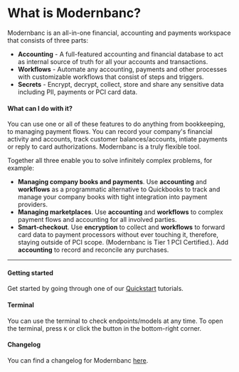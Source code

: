 
# What is Modernbanc?

Modernbanc is an all-in-one financial, accounting and payments workspace that consists of three parts:

- **Accounting** - A full-featured accounting and financial database to act as internal source of truth for all your accounts and transactions.
- **Workflows** - Automate any accounting, payments and other processes with customizable workflows that consist of steps and triggers.
- **Secrets** - Encrypt, decrypt, collect, store and share any sensitive data including PII, payments or PCI card data.

#### What can I do with it?

You can use one or all of these features to do anything from bookkeeping, to managing payment flows. You can record your company's financial activity and accounts, track customer balances/accounts, intiate payments or reply to card authorizations. Modernbanc is a truly flexible tool.

Together all three enable you to solve infinitely complex problems, for example:

- **Managing company books and payments**. Use **accounting** and **workflows** as a programmatic alternative to Quickbooks to track and manage your company books with tight integration into payment providers.
- **Managing marketplaces**. Use **accounting** and **workflows** to complex payment flows and accounting for all involved parties.
- **Smart-checkout**. Use **encryption** to collect and **workflows** to forward card data to payment processors without ever touching it, therefore, staying outside of PCI scope. (Modernbanc is Tier 1 PCI Certified.). Add **accounting** to record and reconcile any purchases.

---

#### Getting started

Get started by going through one of our [Quickstart](/docs/quickstart) tutorials.

#### Terminal

You can use the terminal to check endpoints/models at any time. To open the terminal, press `K` or click the button in the bottom-right corner.

#### Changelog

You can find a changelog for Modernbanc [here](https://www.notion.so/modernbanc/Changelog-b6812b887f31466bacdac0e57356e8c3).
